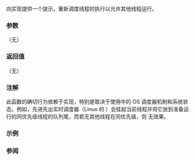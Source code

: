 {{cpp/title|n=this_thread::|yield}}
{{cpp/thread/navbar}}
{{ddcl|header=thread|since=c++11|1=
void yield() noexcept;
}}

向实现提供一个提示，重新调度线程的执行以允许其他线程运行。

===参数===
（无）

===返回值===
（无）

===注解===
此函数的确切行为依赖于实现，特别是取决于使用中的 OS 调度器机制和系统状态。例如，先进先出实时调度器（Linux 的 {{tt|SCHED_FIFO}}）会挂起当前线程并将它放到准备运行的同优先级线程的队列尾，而若无其他线程在同优先级，则 {{tt|yield}} 无效果。

===示例===
{{example
|code=
#include &lt;chrono&gt;
#include &lt;iostream&gt;
#include &lt;thread&gt;

// 建议其他线程运行一小段时间的“忙睡眠”
void little_sleep(std::chrono::microseconds us)
{
    auto start = std::chrono::high_resolution_clock::now();
    auto end = start + us;
    do
    {
        std::this_thread::yield();
    }
    while (std::chrono::high_resolution_clock::now() &lt; end);
}

int main()
{
    auto start = std::chrono::high_resolution_clock::now();

    little_sleep(std::chrono::microseconds(100));

    auto elapsed = std::chrono::high_resolution_clock::now() - start;
    std::cout &lt;&lt; "等待 "
              &lt;&lt; std::chrono::duration_cast&lt;std::chrono::microseconds&gt;(elapsed).count()
              &lt;&lt; " 微秒\n";
}
|p=true
|output=
等待 128 微秒
}}

===参阅===
{{dsc begin}}
{{dsc see c|c/thread/thrd_yield}}
{{dsc end}}

{{langlinks|de|en|es|fr|it|ja|pt|ru}}